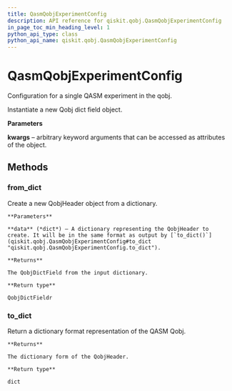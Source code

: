 ```yaml
---
title: QasmQobjExperimentConfig
description: API reference for qiskit.qobj.QasmQobjExperimentConfig
in_page_toc_min_heading_level: 1
python_api_type: class
python_api_name: qiskit.qobj.QasmQobjExperimentConfig
---
```


# QasmQobjExperimentConfig

<Class id="qiskit.qobj.QasmQobjExperimentConfig" isDedicatedPage={true} github="https://github.com/qiskit/qiskit/tree/stable/0.14/qiskit/qobj/qasm_qobj.py" signature="QasmQobjExperimentConfig(**kwargs)">
  Configuration for a single QASM experiment in the qobj.

  Instantiate a new Qobj dict field object.

  **Parameters**

  **kwargs** – arbitrary keyword arguments that can be accessed as attributes of the object.

  ## Methods

  ### from\_dict

  <Function id="qiskit.qobj.QasmQobjExperimentConfig.from_dict" signature="classmethod QasmQobjExperimentConfig.from_dict(data)">
    Create a new QobjHeader object from a dictionary.

    **Parameters**

    **data** (*dict*) – A dictionary representing the QobjHeader to create. It will be in the same format as output by [`to_dict()`](qiskit.qobj.QasmQobjExperimentConfig#to_dict "qiskit.qobj.QasmQobjExperimentConfig.to_dict").

    **Returns**

    The QobjDictField from the input dictionary.

    **Return type**

    QobjDictFieldr
  </Function>

  ### to\_dict

  <Function id="qiskit.qobj.QasmQobjExperimentConfig.to_dict" signature="QasmQobjExperimentConfig.to_dict()">
    Return a dictionary format representation of the QASM Qobj.

    **Returns**

    The dictionary form of the QobjHeader.

    **Return type**

    dict
  </Function>
</Class>

